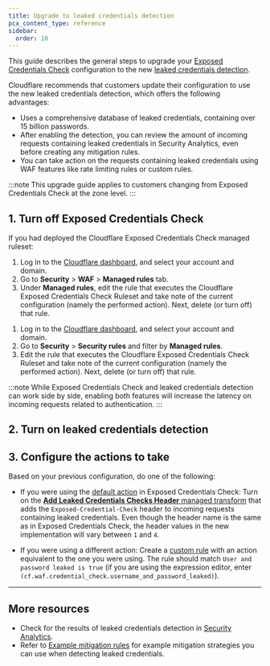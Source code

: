 ```yaml
---
title: Upgrade to leaked credentials detection
pcx_content_type: reference
sidebar:
  order: 10
---
```



This guide describes the general steps to upgrade your [Exposed Credentials Check](/waf/managed-rules/check-for-exposed-credentials/) configuration to the new [leaked credentials detection](/waf/detections/leaked-credentials/).

Cloudflare recommends that customers update their configuration to use the new leaked credentials detection, which offers the following advantages:

- Uses a comprehensive database of leaked credentials, containing over 15 billion passwords.
- After enabling the detection, you can review the amount of incoming requests containing leaked credentials in Security Analytics, even before creating any mitigation rules.
- You can take action on the requests containing leaked credentials using WAF features like rate limiting rules or custom rules.

:::note
This upgrade guide applies to customers changing from Exposed Credentials Check at the zone level.
:::

## 1. Turn off Exposed Credentials Check

If you had deployed the Cloudflare Exposed Credentials Check managed ruleset:

<Tabs syncKey="dashNewNav"> <TabItem label="Old dashboard">

1. Log in to the [Cloudflare dashboard](https://dash.cloudflare.com/), and select your account and domain.
2. Go to **Security** > **WAF** > **Managed rules** tab.
3. Under **Managed rules**, edit the rule that executes the Cloudflare Exposed Credentials Check Ruleset and take note of the current configuration (namely the performed action). Next, delete (or turn off) that rule.

</TabItem> <TabItem label="New dashboard" icon="rocket">

1. Log in to the [Cloudflare dashboard](https://dash.cloudflare.com/), and select your account and domain.
2. Go to **Security** > **Security rules** and filter by **Managed rules**.
3. Edit the rule that executes the Cloudflare Exposed Credentials Check Ruleset and take note of the current configuration (namely the performed action). Next, delete (or turn off) that rule.

</TabItem> </Tabs>

:::note
While Exposed Credentials Check and leaked credentials detection can work side by side, enabling both features will increase the latency on incoming requests related to authentication.
:::

## 2. Turn on leaked credentials detection

<Render file="leaked-credentials-detection-enable" />

## 3. Configure the actions to take

Based on your previous configuration, do one of the following:

- If you were using the [default action](/waf/managed-rules/check-for-exposed-credentials/#available-actions) in Exposed Credentials Check: Turn on the [**Add Leaked Credentials Checks Header** managed transform](/rules/transform/managed-transforms/reference/#add-leaked-credentials-checks-header) that adds the `Exposed-Credential-Check` header to incoming requests containing leaked credentials. Even though the header name is the same as in Exposed Credentials Check, the header values in the new implementation will vary between `1` and `4`.

- If you were using a different action: Create a [custom rule](/waf/custom-rules/) with an action equivalent to the one you were using. The rule should match `User and password leaked is true` (if you are using the expression editor, enter `(cf.waf.credential_check.username_and_password_leaked)`).

---

## More resources

- Check for the results of leaked credentials detection in [Security Analytics](/waf/analytics/security-analytics/).
- Refer to [Example mitigation rules](/waf/detections/leaked-credentials/examples/) for example mitigation strategies you can use when detecting leaked credentials.
